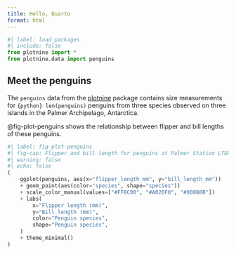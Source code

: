 ```yaml
---
title: Hello, Quarto
format: html
---
```


```python
#| label: load-packages
#| include: false
from plotnine import *
from plotnine.data import penguins
```

## Meet the penguins

The `penguins` data from the [plotnine](https://plotnine.org/reference/penguins.html) package contains size measurements for `{python} len(penguins)` penguins from three species observed on three islands in the Palmer Archipelago, Antarctica.

@fig-plot-penguins shows the relationship between flipper and bill lengths of these penguins.

```python
#| label: fig-plot-penguins
#| fig-cap: Flipper and bill length for penguins at Palmer Station LTER
#| warning: false
#| echo: false
(
    ggplot(penguins, aes(x="flipper_length_mm", y="bill_length_mm"))
    + geom_point(aes(color="species", shape="species"))
    + scale_color_manual(values=["#FF8C00", "#A020F0", "#008B8B"])
    + labs(
        x="Flipper length (mm)",
        y="Bill length (mm)",
        color="Penguin species",
        shape="Penguin species",
    )
    + theme_minimal()
)
```